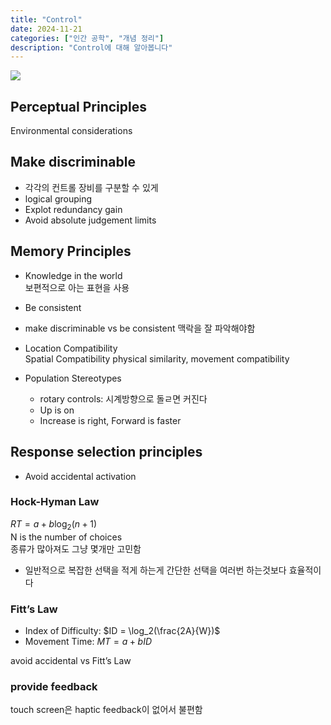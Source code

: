 ```yaml
---
title: "Control"
date: 2024-11-21
categories: ["인간 공학", "개념 정리"]
description: "Control에 대해 알아봅니다"
---
```


![](/img/human-thumb.jpg){.post-thumbnail}

## Perceptual Principles

Environmental considerations

## Make discriminable

- 각각의 컨트롤 장비를 구분할 수 있게
- logical grouping
- Explot redundancy gain
- Avoid absolute judgement limits

## Memory Principles

- Knowledge in the world  
  보편적으로 아는 표현을 사용

- Be consistent

- make discriminable vs be consistent
  맥락을 잘 파악해야함

- Location Compatibility  
  Spatial Compatibility
  physical similarity, movement compatibility

- Population Stereotypes  
  - rotary controls: 시계방향으로 돌ㄹ면 커진다
  - Up is on
  - Increase is right, Forward is faster

## Response selection principles

- Avoid accidental activation

### Hock-Hyman Law

$RT = a + b \log_2(n+1)$  
N is the number of choices  
종류가 많아져도 그냥 몇개만 고민함

- 일반적으로 복잡한 선택을 적게 하는게 간단한 선택을 여러번 하는것보다 효율적이다

### Fitt's Law

- Index of Difficulty: $ID = \log_2(\frac{2A}{W})$
- Movement Time: $MT = a + bID$

avoid accidental vs Fitt's Law

### provide feedback

touch screen은 haptic feedback이 없어서 불편함
